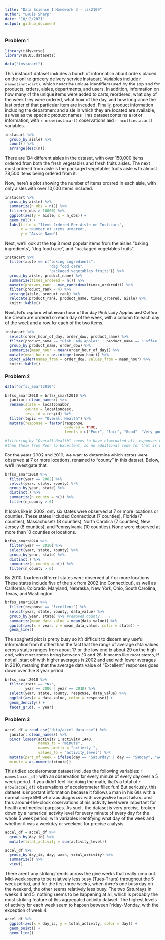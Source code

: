 ```yaml
---
title: "Data Science I Homework 3 - lzs2109"
author: "Louis Sharp"
date: "10/12/2021"
output: github_document
---
```


### **Problem 1**

```r
library(tidyverse)
library(p8105.datasets)
```

```r
data("instacart")
```

This instacart dataset includes a bunch of information about orders placed on the online grocery delivery service Instacart. Variables include `r names(instacart)`, which describe unique identifiers used by the app and for products, orders, aisles, departments, and users. In addition, information on how many of the unique items were added to carts, reordered, what day of the week they were ordered, what hour of the day, and how long since the last order of that particular item are inlcuded. Finally, product information including the department and aisle in which they are located are available, as well as the specific product names. This dataset contains a lot of information, with `r nrow(instacart)` observations and `r ncol(instacart)` variables.

```r
instacart %>% 
  group_by(aisle) %>% 
  count() %>% 
  arrange(desc(n))
```

There are 134 different aisles in the dataset, with over 150,000 items ordered from both the fresh vegetables and fresh fruits aisles. The next most ordered from aisle is the packaged vegetables fruits aisle with almost 78,500 items being ordered from it.


Now, here's a plot showing the number of items ordered in each aisle, with only aisles with over 10,000 items included.

```r
instacart %>% 
  group_by(aisle) %>% 
  summarize(n_obs = n()) %>% 
  filter(n_obs > 10000) %>% 
  ggplot(aes(y = aisle, x = n_obs)) + 
  geom_col() +
  labs(title = "Items Ordered Per Aisle on Instacart", 
       x = "Number of Items Ordered", 
       y = "Aisle Name")
```

Next, we'll look at the top 3 most popular items from the aisles "baking ingredients", "dog food care", and "packaged vegetables fruits".

```r
instacart %>% 
  filter(aisle == c("baking ingredients",
                    "dog food care",
                    "packaged vegetables fruits")) %>% 
  group_by(aisle, product_name) %>% 
  summarize(times_ordered = n()) %>% 
  mutate(product_rank = min_rank(desc(times_ordered))) %>% 
  filter(product_rank < 4) %>% 
  arrange(aisle, product_rank) %>% 
  relocate(product_rank, product_name, times_ordered, aisle) %>% 
  knitr::kable()
```

Next, let's explore what mean hour of the day Pink Lady Apples and Coffee Ice Cream are ordered on each day of the week, with a column for each day of the week and a row for each of the two items.

```r
instacart %>% 
  select(order_hour_of_day, order_dow, product_name) %>% 
  filter(product_name == "Pink Lady Apples" | product_name == "Coffee Ice Cream") %>% 
  group_by(product_name, order_dow) %>% 
  summarize(mean_hour = mean(order_hour_of_day)) %>% 
  mutate(mean_hour = as.integer(mean_hour)) %>% 
  pivot_wider(names_from = order_dow, values_from = mean_hour) %>% 
  knitr::kable()
```


### **Problem 2**

```r
data("brfss_smart2010")

brfss_smart2010 = brfss_smart2010 %>% 
  janitor::clean_names() %>% 
  rename(state = locationabbr,
         county = locationdesc,
         resp_id = respid) %>% 
  filter(topic == "Overall Health") %>% 
  mutate(response = factor(response, 
                           ordered = TRUE, 
                           levels = c("Poor", "Fair", "Good", "Very good", "Excellent")))

#filtering by "Overall Health" seems to have eliminated all responses other
#than those from Poor to Excellent, so no additional code for that is needed.
```

For the years 2002 and 2010, we want to determine which states were observed at 7 or more locations, renamed to "county" in this dataset. Below, we'll investigate that.

```r
brfss_smart2010 %>% 
  filter(year == 2002) %>% 
  select(year, state, county) %>% 
  group_by(year, state) %>% 
  distinct() %>% 
  summarize(n_county = n()) %>% 
  filter(n_county > 6)
```

It looks like in 2002, only six states were observed at 7 or more locations or counties. These states included Connecticut (7 counties), Florida (7 counties), Massachusets (8 counties), North Carolina (7 counties), New Jersey (8 counties), and Pennsylvania (10 counties). None were observed at more than 10 counties or locations.

```r
brfss_smart2010 %>% 
  filter(year == 2010) %>% 
  select(year, state, county) %>% 
  group_by(year, state) %>% 
  distinct() %>% 
  summarize(n_county = n()) %>% 
  filter(n_county > 6)
```

By 2010, fourteen different states were observed at 7 or more locations. These states include five of the six from 2002 (no Connecticut), as well as California, Colorado, Maryland, Nebraska, New York, Ohio, South Carolina, Texas, and Washington.

```r
brfss_smart2010 %>% 
  filter(response == "Excellent") %>% 
  select(year, state, county, data_value) %>% 
  group_by(year, state) %>% #removed county .. ?
  summarize(mean_data_value = mean(data_value)) %>% 
  ggplot(aes(x = year, y = mean_data_value, color = state)) +
  geom_line()
```

The spaghetti plot is pretty busy so it's difficult to discern any useful information from it other than the fact that the range of average data values across states ranges from about 17 on the low end to about 29 on the high end, with most states being between 20 and 25. It seems like most states, if not all, start off with higher averages in 2002 and end with lower averages in 2010, meaning that the average data value of "Excellent" responses goes down over thie 8 year period. 

```r
brfss_smart2010 %>% 
  filter(state == "NY",
         year == 2006 | year == 2010) %>% 
  select(year, state, county, response, data_value) %>% 
  ggplot(aes(x = data_value, color = response)) + 
  geom_density() +
  facet_grid(. ~ year)
```


### **Problem 3**

```r
accel_df = read_csv("data/accel_data.csv") %>% 
  janitor::clean_names() %>% 
  pivot_longer(activity_1:activity_1440, 
               names_to = "minute",
               names_prefix = "activity_",
               values_to = "activity_level") %>% 
  mutate(part_of_week = ifelse(day == "Saturday" | day == "Sunday", "weekend", "weekday"),
  minute = as.numeric(minute))
```

This tidied accelerometer dataset includes the following variables: `r names(accel_df)` with an observation for every minute of every day over a 5 week period. If you didn't feel like doing the math, that's a total of `r nrow(accel_df)` observations of accelerometer filled fun! But seriously, this dataset is important information because it follows a man in his 60s with a normal range BMI who was diagnosed with congestive heart failure, and thus around-the-clock observations of his activity level were important for health and medical purposes. As such, the dataset is very precise, broken down by a numerical activity level for every minute of every day for the whole 5 week period, with variables identifying what day of the week and whether it was a weekday or weekend for precise analysis.

```r
accel_df = accel_df %>% 
  group_by(day_id) %>% 
  mutate(total_activity = sum(activity_level))

accel_df %>% 
  group_by(day_id, day, week, total_activity) %>% 
  summarize() %>% 
  view()
```

There aren't any striking trends across the give weeks that really jump out. Mid-week seems to be relatively less busy (Tues-Thurs) throughout the 5 week period, and for the first three weeks, when there's one busy day on the weekend, the other seems relatively less busy. The two Saturdays in weeks 4 and 5, nothing seems to be happening at all, which is probably the most striking feature of this aggregated activity dataset. The highest levels of activity for each week seem to happen between Friday-Monday, with the exception of week 4.

```r
accel_df %>% 
  ggplot(aes(x = day_id, y = total_activity, color = day)) +
  geom_point() +
  geom_line()
```

